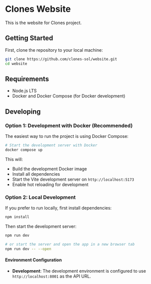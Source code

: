 # Clones Website

This is the website for Clones project.

## Getting Started

First, clone the repository to your local machine:

```bash
git clone https://github.com/clones-sol/website.git
cd website
```

## Requirements

- Node.js LTS
- Docker and Docker Compose (for Docker development)

## Developing

### Option 1: Development with Docker (Recommended)

The easiest way to run the project is using Docker Compose:

```bash
# Start the development server with Docker
docker compose up
```

This will:
- Build the development Docker image
- Install all dependencies
- Start the Vite development server on `http://localhost:5173`
- Enable hot reloading for development

### Option 2: Local Development

If you prefer to run locally, first install dependencies:

```bash
npm install
```

Then start the development server:

```bash
npm run dev

# or start the server and open the app in a new browser tab
npm run dev -- --open
```

#### Environment Configuration

- **Development**: The development environment is configured to use `http://localhost:8001` as the API URL. 